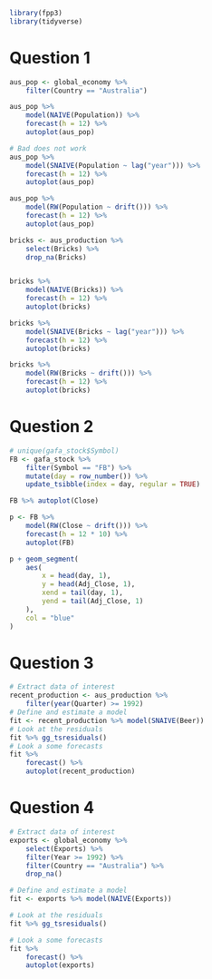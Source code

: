 ```r
library(fpp3)
library(tidyverse)
```

# Question 1

```r
aus_pop <- global_economy %>%
    filter(Country == "Australia")

aus_pop %>%
    model(NAIVE(Population)) %>%
    forecast(h = 12) %>%
    autoplot(aus_pop)

# Bad does not work
aus_pop %>%
    model(SNAIVE(Population ~ lag("year"))) %>%
    forecast(h = 12) %>%
    autoplot(aus_pop)

aus_pop %>%
    model(RW(Population ~ drift())) %>%
    forecast(h = 12) %>%
    autoplot(aus_pop)
```

```r
bricks <- aus_production %>%
    select(Bricks) %>%
    drop_na(Bricks)


bricks %>%
    model(NAIVE(Bricks)) %>%
    forecast(h = 12) %>%
    autoplot(bricks)

bricks %>%
    model(SNAIVE(Bricks ~ lag("year"))) %>%
    forecast(h = 12) %>%
    autoplot(bricks)

bricks %>%
    model(RW(Bricks ~ drift())) %>%
    forecast(h = 12) %>%
    autoplot(bricks)
```

# Question 2
```r
# unique(gafa_stock$Symbol)
FB <- gafa_stock %>%
    filter(Symbol == "FB") %>%
    mutate(day = row_number()) %>%
    update_tsibble(index = day, regular = TRUE)

FB %>% autoplot(Close)

p <- FB %>%
    model(RW(Close ~ drift())) %>%
    forecast(h = 12 * 10) %>%
    autoplot(FB)

p + geom_segment(
    aes(
        x = head(day, 1),
        y = head(Adj_Close, 1),
        xend = tail(day, 1),
        yend = tail(Adj_Close, 1)
    ),
    col = "blue"
)
```

# Question 3
```r
# Extract data of interest
recent_production <- aus_production %>%
    filter(year(Quarter) >= 1992)
# Define and estimate a model
fit <- recent_production %>% model(SNAIVE(Beer))
# Look at the residuals
fit %>% gg_tsresiduals()
# Look a some forecasts
fit %>%
    forecast() %>%
    autoplot(recent_production)
```

# Question 4
```r
# Extract data of interest
exports <- global_economy %>%
    select(Exports) %>%
    filter(Year >= 1992) %>%
    filter(Country == "Australia") %>% 
    drop_na()

# Define and estimate a model
fit <- exports %>% model(NAIVE(Exports))

# Look at the residuals
fit %>% gg_tsresiduals()

# Look a some forecasts
fit %>%
    forecast() %>%
    autoplot(exports)
```